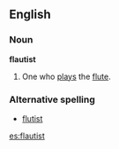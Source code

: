 ==English==
===Noun===
'''flautist'''
#One who [[play]]s the [[flute]].

===Alternative spelling===
*[[flutist]]

[[es:flautist]]